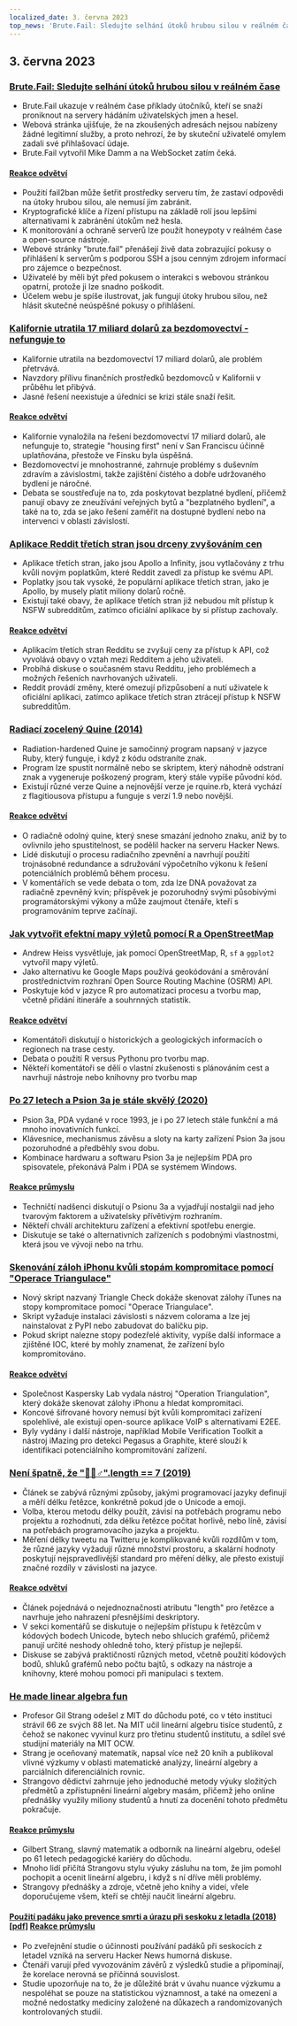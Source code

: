 ```yaml
---
localized_date: 3. června 2023
top_news: 'Brute.Fail: Sledujte selhání útoků hrubou silou v reálném čase'
---
```




<CallToAction />

<Steps>

## 3. června 2023

### [Brute.Fail: Sledujte selhání útoků hrubou silou v reálném čase](https://brute.fail/)

- Brute.Fail ukazuje v reálném čase příklady útočníků, kteří se snaží proniknout na servery hádáním uživatelských jmen a hesel.
- Webová stránka ujišťuje, že na zkoušených adresách nejsou nabízeny žádné legitimní služby, a proto nehrozí, že by skuteční uživatelé omylem zadali své přihlašovací údaje.
- Brute.Fail vytvořil Mike Damm a na WebSocket zatím čeká.

#### [Reakce odvětví](http://news.ycombinator.com/item?id=36169954)

- Použití fail2ban může šetřit prostředky serveru tím, že zastaví odpovědi na útoky hrubou silou, ale nemusí jim zabránit.
- Kryptografické klíče a řízení přístupu na základě rolí jsou lepšími alternativami k zabránění útokům než hesla.
- K monitorování a ochraně serverů lze použít honeypoty v reálném čase a open-source nástroje.
- Webové stránky "brute.fail" přenášejí živě data zobrazující pokusy o přihlášení k serverům s podporou SSH a jsou cenným zdrojem informací pro zájemce o bezpečnost.
- Uživatelé by měli být před pokusem o interakci s webovou stránkou opatrní, protože ji lze snadno poškodit.
- Účelem webu je spíše ilustrovat, jak fungují útoky hrubou silou, než hlásit skutečné neúspěšné pokusy o přihlášení.

### [Kalifornie utratila 17 miliard dolarů za bezdomovectví - nefunguje to](https://www.wsj.com/articles/california-homeless-population-oakland-wood-street-encampment-78d42cc3)

- Kalifornie utratila na bezdomovectví 17 miliard dolarů, ale problém přetrvává.
- Navzdory přílivu finančních prostředků bezdomovců v Kalifornii v průběhu let přibývá.
- Jasné řešení neexistuje a úředníci se krizi stále snaží řešit.

#### [Reakce odvětví](http://news.ycombinator.com/item?id=36162154)

- Kalifornie vynaložila na řešení bezdomovectví 17 miliard dolarů, ale nefunguje to, strategie "housing first" není v San Franciscu účinně uplatňována, přestože ve Finsku byla úspěšná.
- Bezdomovectví je mnohostranné, zahrnuje problémy s duševním zdravím a závislostmi, takže zajištění čistého a dobře udržovaného bydlení je náročné.
- Debata se soustřeďuje na to, zda poskytovat bezplatné bydlení, přičemž panují obavy ze zneužívání veřejných bytů a "bezplatného bydlení", a také na to, zda se jako řešení zaměřit na dostupné bydlení nebo na intervenci v oblasti závislostí.

### [Aplikace Reddit třetích stran jsou drceny zvyšováním cen](https://kotaku.com/reddit-third-party-3rd-apps-pricing-crush-ios-android-1850493992)

- Aplikace třetích stran, jako jsou Apollo a Infinity, jsou vytlačovány z trhu kvůli novým poplatkům, které Reddit zavedl za přístup ke svému API.
- Poplatky jsou tak vysoké, že populární aplikace třetích stran, jako je Apollo, by musely platit miliony dolarů ročně.
- Existují také obavy, že aplikace třetích stran již nebudou mít přístup k NSFW subredditům, zatímco oficiální aplikace by si přístup zachovaly.

#### [Reakce odvětví](http://news.ycombinator.com/item?id=36162235)

- Aplikacím třetích stran Redditu se zvyšují ceny za přístup k API, což vyvolává obavy o vztah mezi Redditem a jeho uživateli.
- Probíhá diskuse o současném stavu Redditu, jeho problémech a možných řešeních navrhovaných uživateli.
- Reddit provádí změny, které omezují přizpůsobení a nutí uživatele k oficiální aplikaci, zatímco aplikace třetích stran ztrácejí přístup k NSFW subredditům.

### [Radiací zocelený Quine (2014)](https://github.com/mame/radiation-hardened-quine)

- Radiation-hardened Quine je samočinný program napsaný v jazyce Ruby, který funguje, i když z kódu odstraníte znak.
- Program lze spustit normálně nebo se skriptem, který náhodně odstraní znak a vygeneruje poškozený program, který stále vypíše původní kód.
- Existují různé verze Quine a nejnovější verze je rquine.rb, která vychází z flagitiousova přístupu a funguje s verzí 1.9 nebo novější.

#### [Reakce odvětví](http://news.ycombinator.com/item?id=36162164)

- O radiačně odolný quine, který snese smazání jednoho znaku, aniž by to ovlivnilo jeho spustitelnost, se podělil hacker na serveru Hacker News.
- Lidé diskutují o procesu radiačního zpevnění a navrhují použití trojnásobné redundance a sdružování výpočetního výkonu k řešení potenciálních problémů během procesu.
- V komentářích se vede debata o tom, zda lze DNA považovat za radiačně zpevněný kvin; příspěvek je pozoruhodný svými působivými programátorskými výkony a může zaujmout čtenáře, kteří s programováním teprve začínají.

### [Jak vytvořit efektní mapy výletů pomocí R a OpenStreetMap](https://www.andrewheiss.com/blog/2023/06/01/geocoding-routing-openstreetmap-r/)

- Andrew Heiss vysvětluje, jak pomocí OpenStreetMap, R, `sf` a `ggplot2` vytvořil mapy výletů.
- Jako alternativu ke Google Maps používá geokódování a směrování prostřednictvím rozhraní Open Source Routing Machine (OSRM) API.
- Poskytuje kód v jazyce R pro automatizaci procesu a tvorbu map, včetně přidání itineráře a souhrnných statistik.

#### [Reakce odvětví](http://news.ycombinator.com/item?id=36159864)

- Komentátoři diskutují o historických a geologických informacích o regionech na trase cesty.
- Debata o použití R versus Pythonu pro tvorbu map.
- Někteří komentátoři se dělí o vlastní zkušenosti s plánováním cest a navrhují nástroje nebo knihovny pro tvorbu map

### [Po 27 letech a Psion 3a je stále skvělý (2020)](https://mcgst.com/2020/12/01/27-years-later-and-the-psion-3a-is-still-wonderful/)

- Psion 3a, PDA vydané v roce 1993, je i po 27 letech stále funkční a má mnoho inovativních funkcí.
- Klávesnice, mechanismus závěsu a sloty na karty zařízení Psion 3a jsou pozoruhodné a předběhly svou dobu.
- Kombinace hardwaru a softwaru Psion 3a je nejlepším PDA pro spisovatele, překonává Palm i PDA se systémem Windows.

#### [Reakce průmyslu](http://news.ycombinator.com/item?id=36162265)

- Techničtí nadšenci diskutují o Psionu 3a a vyjadřují nostalgii nad jeho tvarovým faktorem a uživatelsky přívětivým rozhraním.
- Někteří chválí architekturu zařízení a efektivní spotřebu energie.
- Diskutuje se také o alternativních zařízeních s podobnými vlastnostmi, která jsou ve vývoji nebo na trhu.

### [Skenování záloh iPhonu kvůli stopám kompromitace pomocí "Operace Triangulace"](https://github.com/KasperskyLab/triangle_check)

- Nový skript nazvaný Triangle Check dokáže skenovat zálohy iTunes na stopy kompromitace pomocí "Operace Triangulace".
- Skript vyžaduje instalaci závislosti s názvem colorama a lze jej nainstalovat z PyPI nebo zabudovat do balíčku pip.
- Pokud skript nalezne stopy podezřelé aktivity, vypíše další informace a zjištěné IOC, které by mohly znamenat, že zařízení bylo kompromitováno.

#### [Reakce odvětví](http://news.ycombinator.com/item?id=36164340)

- Společnost Kaspersky Lab vydala nástroj "Operation Triangulation", který dokáže skenovat zálohy iPhonu a hledat kompromitaci.
- Koncové šifrované hovory nemusí být kvůli kompromitaci zařízení spolehlivé, ale existují open-source aplikace VoIP s alternativami E2EE.
- Byly vydány i další nástroje, například Mobile Verification Toolkit a nástroj iMazing pro detekci Pegasus a Graphite, které slouží k identifikaci potenciálního kompromitování zařízení.

### [Není špatně, že "🤦🏼♂".length == 7 (2019)](https://hsivonen.fi/string-length/)

- Článek se zabývá různými způsoby, jakými programovací jazyky definují a měří délku řetězce, konkrétně pokud jde o Unicode a emoji.
- Volba, kterou metodu délky použít, závisí na potřebách programu nebo projektu a rozhodnutí, zda délku řetězce počítat horlivě, nebo líně, závisí na potřebách programovacího jazyka a projektu.
- Měření délky tweetu na Twitteru je komplikované kvůli rozdílům v tom, že různé jazyky vyžadují různé množství prostoru, a skalární hodnoty poskytují nejspravedlivější standard pro měření délky, ale přesto existují značné rozdíly v závislosti na jazyce.

#### [Reakce odvětví](http://news.ycombinator.com/item?id=36159443)

- Článek pojednává o nejednoznačnosti atributu "length" pro řetězce a navrhuje jeho nahrazení přesnějšími deskriptory.
- V sekci komentářů se diskutuje o nejlepším přístupu k řetězcům v kódových bodech Unicode, bytech nebo shlucích grafémů, přičemž panují určité neshody ohledně toho, který přístup je nejlepší.
- Diskuse se zabývá praktičností různých metod, včetně použití kódových bodů, shluků grafémů nebo počtu bajtů, s odkazy na nástroje a knihovny, které mohou pomoci při manipulaci s textem.

### [He made linear algebra fun](https://news.mit.edu/2023/gilbert-strang-made-linear-algebra-fun-0531)

- Profesor Gil Strang odešel z MIT do důchodu poté, co v této instituci strávil 66 ze svých 88 let. Na MIT učil lineární algebru tisíce studentů, z čehož se nakonec vyvinul kurz pro třetinu studentů institutu, a sdílel své studijní materiály na MIT OCW.
- Strang je oceňovaný matematik, napsal více než 20 knih a publikoval vlivné výzkumy v oblasti matematické analýzy, lineární algebry a parciálních diferenciálních rovnic.
- Strangovo dědictví zahrnuje jeho jednoduché metody výuky složitých předmětů a zpřístupnění lineární algebry masám, přičemž jeho online přednášky využily miliony studentů a hnutí za docenění tohoto předmětu pokračuje.

#### [Reakce průmyslu](http://news.ycombinator.com/item?id=36168068)

- Gilbert Strang, slavný matematik a odborník na lineární algebru, odešel po 61 letech pedagogické kariéry do důchodu.
- Mnoho lidí přičítá Strangovu stylu výuky zásluhu na tom, že jim pomohl pochopit a ocenit lineární algebru, i když s ní dříve měli problémy.
- Strangovy přednášky a zdroje, včetně jeho knihy a videí, vřele doporučujeme všem, kteří se chtějí naučit lineární algebru.

#### [Použití padáku jako prevence smrti a úrazu při seskoku z letadla (2018) [pdf]](https://www.bmj.com/content/bmj/363/bmj.k5094.full.pdf) [Reakce průmyslu](http://news.ycombinator.com/item?id=36161175)

- Po zveřejnění studie o účinnosti používání padáků při seskocích z letadel vzniká na serveru Hacker News humorná diskuse.
- Čtenáři varují před vyvozováním závěrů z výsledků studie a připomínají, že korelace nerovná se příčinná souvislost.
- Studie upozorňuje na to, že je důležité brát v úvahu nuance výzkumu a nespoléhat se pouze na statistickou významnost, a také na omezení a možné nedostatky medicíny založené na důkazech a randomizovaných kontrolovaných studií.

</Steps>
